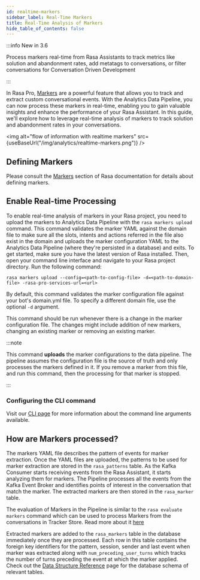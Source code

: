 ```yaml
---
id: realtime-markers
sidebar_label: Real-Time Markers
title: Real-Time Analysis of Markers
hide_table_of_contents: false
---
```



<RasaProLabel />

<RasaProBanner />

:::info New in 3.6

Process markers real-time from Rasa
Assistants to track metrics like solution and abandonment rates,
add metatags to conversations,
or filter conversations for Conversation Driven Development

:::

In Rasa Pro, [Markers](../../production/markers.mdx) are a powerful feature that allows
you to track and extract custom conversational events. With the Analytics
Data Pipeline, you can now process these markers in real-time, enabling
you to gain valuable insights and enhance the performance of your Rasa
Assistant. In this guide, we'll explore how to leverage real-time
analysis of markers to track solution and abandonment rates in your conversations.

<img
  alt="flow of information with realtime markers"
  src={useBaseUrl("/img/analytics/realtime-markers.png")}
/>

## Defining Markers

Please consult the [Markers](../../production/markers.mdx#defining-markers) section of Rasa documentation
for details about defining markers.

## Enable Real-time Processing

To enable real-time analysis of markers in your Rasa project, you need to
upload the markers to Analytics Data Pipeline with the `rasa markers upload`
command. This command validates the marker YAML against the domain file to
make sure all the slots, intents and actions referred in the file also exist
in the domain and uploads the marker configuration YAML to the
Analytics Data Pipeline (where they're persisted in a database) and exits.
To get started, make sure you have the latest
version of Rasa installed. Then, open your command line
interface and navigate to your Rasa project directory. Run the following command:

```
rasa markers upload --config=<path-to-config-file> -d=<path-to-domain-file> -rasa-pro-services-url=<url>
```

By default, this command validates the marker configuration file against
your bot's domain.yml file. To specify a different domain file, use the
optional `-d` argument.

This command should be run whenever there is a change in the marker
configuration file. The changes might include addition of new markers,
changing an existing marker or removing an existing marker.

:::note

This command **uploads** the marker configurations to the data pipeline. The pipeline assumes the configuration
file is the source of truth and only processes the markers defined in it. If you remove a marker from this file,
and run this command, then the processing for that marker is stopped.

:::

### Configuring the CLI command

Visit our [CLI page](../../command-line-interface.mdx#rasa-markers-upload)
for more information about the command line arguments available.

## How are Markers processed?

The markers YAML file describes the pattern of events for marker extraction.
Once the YAML files are uploaded, the patterns to be used for marker extraction are
stored in the `rasa_patterns` table. As the Kafka Consumer starts receiving events
from the Rasa Assistant, it starts analyzing them for markers. The Pipeline
processes all the events from the Kafka Event Broker and identifies points of
interest in the conversation that match the marker. The extracted markers are then stored
in the `rasa_marker` table.

The evaluation of Markers in the Pipeline is similar to the `rasa evaluate markers`
command which can be used to process Markers from the conversations in Tracker Store.
Read more about it [here](../../production/markers.mdx/#extracting-markers)

Extracted markers are added to the `rasa_markers` table in the database
immediately once they are processed. Each row in this table contains
the foreign key identifiers for the pattern, session, sender and
last event when marker was extracted along with `num_preceding_user_turns`
which tracks the number of turns preceding the event at which the marker applied.
Check out the [Data Structure Reference](data-structure-reference.mdx/#rasa-markers) page for the
database schema of relevant tables.
